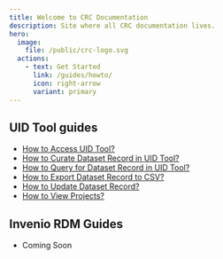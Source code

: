 ```yaml
---
title: Welcome to CRC Documentation
description: Site where all CRC documentation lives.
hero:
  image:
    file: /public/crc-logo.svg
  actions:
    - text: Get Started
      link: /guides/howto/
      icon: right-arrow
      variant: primary
---
```

## UID Tool guides
  - [How to Access UID Tool?](data-management/uid-tool/guides/accessing)
  - [How to Curate Dataset Record in UID Tool?](data-management/uid-tool/guides/record-curation)
  - [How to Query for Dataset Record in UID Tool?](data-management/uid-tool/guides/record-management/#querying-records)
  - [How to Export Dataset Record to CSV?](data-management/uid-tool/guides/record-management/#exporting-records-to-csv)
  - [How to Update Dataset Record?](data-management/uid-tool/guides/record-management/#updating-records)
  - [How to View Projects?](data-management/uid-tool/guides/projects)
## Invenio RDM Guides
  - Coming Soon